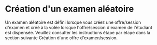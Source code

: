 
# Création d'un examen aléatoire
 
 Un examen aléatoire est défini lorsque vous créez une offre/session d'examen et créé à la volée lorsque l'offre/session d'examen de l'étudiant est dispensée. Veuillez consulter les instructions étape par étape dans la section suivante Création d'une offre d'examen/session.
